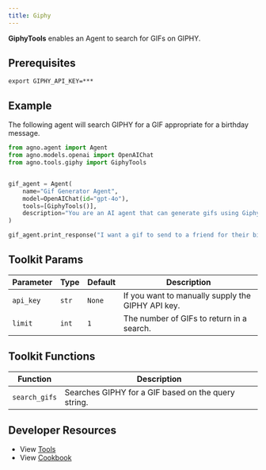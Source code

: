 ```yaml
---
title: Giphy
---
```


**GiphyTools** enables an Agent to search for GIFs on GIPHY.

## Prerequisites

```shell
export GIPHY_API_KEY=***
```

## Example

The following agent will search GIPHY for a GIF appropriate for a birthday message.

```python
from agno.agent import Agent
from agno.models.openai import OpenAIChat
from agno.tools.giphy import GiphyTools


gif_agent = Agent(
    name="Gif Generator Agent",
    model=OpenAIChat(id="gpt-4o"),
    tools=[GiphyTools()],
    description="You are an AI agent that can generate gifs using Giphy.",
)

gif_agent.print_response("I want a gif to send to a friend for their birthday.")
```

## Toolkit Params

| Parameter | Type  | Default | Description                                       |
| --------- | ----- | ------- | ------------------------------------------------- |
| `api_key` | `str` | `None`  | If you want to manually supply the GIPHY API key. |
| `limit`   | `int` | `1`     | The number of GIFs to return in a search.         |

## Toolkit Functions

| Function      | Description                                         |
| ------------- | --------------------------------------------------- |
| `search_gifs` | Searches GIPHY for a GIF based on the query string. |

## Developer Resources

- View [Tools](https://github.com/phidatahq/agno/blob/main/libs/agno/agno/tools/giphy_tools.py)
- View [Cookbook](https://github.com/phidatahq/agno/blob/main/cookbook/agent_concepts/tools/giphy_tools.py)
